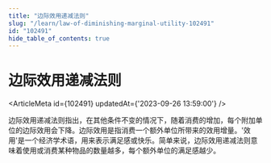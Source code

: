 ```yaml
---
title: "边际效用递减法则"
slug: "/learn/law-of-diminishing-marginal-utility-102491"
id: "102491"
hide_table_of_contents: true
---
```



# 边际效用递减法则

<ArticleMeta id={102491} updatedAt={'2023-09-26 13:59:00'} />
<div className='border-solid border-b border-t-0 my-4 border-[var(--ifm-color-gray-300)]' />

边际效用递减法则指出，在其他条件不变的情况下，随着消费的增加，每个附加单位的边际效用会下降。边际效用是指消费一个额外单位所带来的效用增量。'效用'是一个经济学术语，用来表示满足感或快乐。简单来说，边际效用递减法则意味着使用或消费某种物品的数量越多，每个额外单位的满足感越少。
